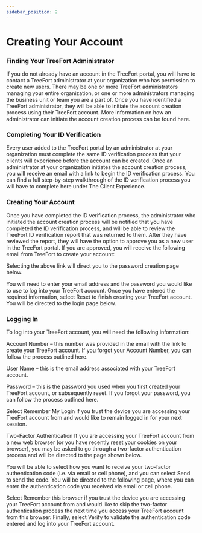 ```yaml
---
sidebar_position: 2
---
```


# Creating Your Account
### Finding Your TreeFort Administrator
If you do not already have an account in the TreeFort portal, you will have to contact a TreeFort administrator at your organization who has permission to create new users. There may be one or more TreeFort administrators managing your entire organization, or one or more administrators managing the business unit or team you are a part of. Once you have identified a TreeFort administrator, they will be able to initiate the account creation process using their TreeFort account. More information on how an administrator can initiate the account creation process can be found here.

### Completing Your ID Verification
Every user added to the TreeFort portal by an administrator at your organization must complete the same ID verification process that your clients will experience before the account can be created. Once an administrator at your organization initiates the account creation process, you will receive an email with a link to begin the ID verification process. You can find a full step-by-step walkthrough of the ID verification process you will have to complete here under The Client Experience.

### Creating Your Account
Once you have completed the ID verification process, the administrator who initiated the account creation process will be notified that you have completed the ID verification process, and will be able to review the TreeFort ID verification report that was returned to them. After they have reviewed the report, they will have the option to approve you as a new user in the TreeFort portal. If you are approved, you will receive the following email from TreeFort to create your account:

Selecting the above link will direct you to the password creation page below.

You will need to enter your email address and the password you would like to use to log into your TreeFort account. Once you have entered the required information, select Reset to finish creating your TreeFort account. You will be directed to the login page below.

### Logging In

To log into your TreeFort account, you will need the following information:

Account Number – this number was provided in the email with the link to create your TreeFort account. If you forgot your Account Number, you can follow the process outlined here.

User Name – this is the email address associated with your TreeFort account.

Password – this is the password you used when you first created your TreeFort account, or subsequently reset. If you forgot your password, you can follow the process outlined here.

Select Remember My Login if you trust the device you are accessing your TreeFort account from and would like to remain logged in for your next session.

Two-Factor Authentication
If you are accessing your TreeFort account from a new web browser (or you have recently reset your cookies on your browser), you may be asked to go through a two-factor authentication process and will be directed to the page shown below.

You will be able to select how you want to receive your two-factor authentication code (i.e. via email or cell phone), and you can select Send to send the code. You will be directed to the following page, where you can enter the authentication code you received via email or cell phone.

Select Remember this browser if you trust the device you are accessing your TreeFort account from and would like to skip the two-factor authentication process the next time you access your TreeFort account from this browser. Finally, select Verify to validate the authentication code entered and log into your TreeFort account.